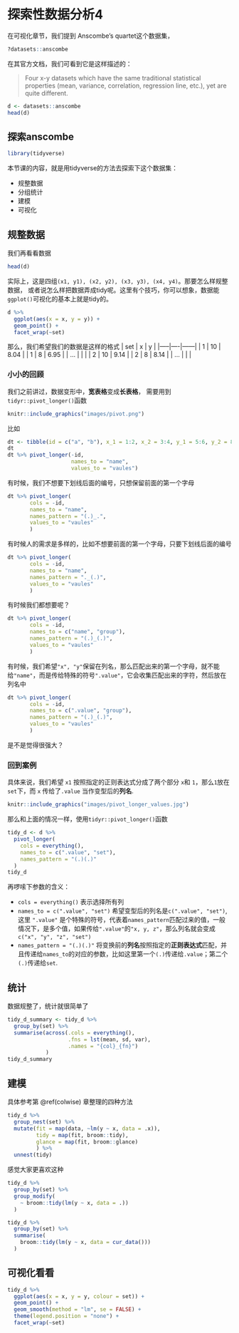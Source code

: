# 探索性数据分析4 {#eda-anscombe}


在可视化章节，我们提到 Anscombe’s quartet这个数据集，
```r
?datasets::anscombe
```
在其官方文档，我们可看到它是这样描述的：

> Four x-y datasets which have the same traditional statistical properties (mean, variance, correlation, regression line, etc.), yet are quite different.



```r
d <- datasets::anscombe
head(d)
```


## 探索anscombe

```r
library(tidyverse)
```

本节课的内容，就是用tidyverse的方法去探索下这个数据集：

- 规整数据
- 分组统计
- 建模
- 可视化


## 规整数据

我们再看看数据
```r
head(d)
```

实际上，这是四组`(x1, y1), (x2, y2), (x3, y3), (x4, y4)`。那要怎么样规整数据，
或者说怎么样把数据弄成tidy呢。这里有个技巧，你可以想象，数据能`ggplot()`可视化的基本上就是tidy的。

```r
d %>% 
  ggplot(aes(x = x, y = y)) + 
  geom_point() + 
  facet_wrap(~set)
```

那么，我们希望我们的数据是这样的格式
| set | x  | y    |
|-----|----|------|
| 1   | 10 | 8.04 |
| 1   | 8  | 6.95 |
| ... |    |      |
| 2   | 10 | 9.14 |
| 2   | 8  | 8.14 |
| ... |    |      |

### 小小的回顾
我们之前讲过，数据变形中，**宽表格**变成**长表格**，
需要用到`tidyr::pivot_longer()`函数
```r
knitr::include_graphics("images/pivot.png")
```

比如
```r
dt <- tibble(id = c("a", "b"), x_1 = 1:2, x_2 = 3:4, y_1 = 5:6, y_2 = 8:9)
dt
dt %>% pivot_longer(-id,
                    names_to = "name",
                    values_to = "vaules")
```

有时候，我们不想要下划线后面的编号，只想保留前面的第一个字母
```r
dt %>% pivot_longer(
       cols = -id, 
       names_to = "name",
       names_pattern = "(.)_.",
       values_to = "vaules"
       )
```


有时候人的需求是多样的，比如不想要前面的第一个字母，只要下划线后面的编号
```r
dt %>% pivot_longer(
       cols = -id, 
       names_to = "name",
       names_pattern = "._(.)",
       values_to = "vaules"
       )
```


有时候我们都想要呢？
```r
dt %>% pivot_longer(
       cols = -id, 
       names_to = c("name", "group"),
       names_pattern = "(.)_(.)",
       values_to = "vaules"
       )
```


有时候，我们希望`"x", "y"`保留在列名，那么匹配出来的第一个字母，就不能给`"name"`，而是传给特殊的符号`".value"`，它会收集匹配出来的字符，然后放在列名中

```r
dt %>% pivot_longer(
       cols = -id, 
       names_to = c(".value", "group"),
       names_pattern = "(.)_(.)",
       values_to = "vaules"
       )
```
是不是觉得很强大？


### 回到案例

具体来说，我们希望 `x1` 按照指定的正则表达式分成了两个部分 `x`和 `1`，那么`1`放在`set`下，而 `x` 传给了`.value` 当作变型后的**列名**.

```r
knitr::include_graphics("images/pivot_longer_values.jpg")
```


那么和上面的情况一样，使用`tidyr::pivot_longer()`函数

```r
tidy_d <- d %>% 
  pivot_longer(
    cols = everything(),
    names_to = c(".value", "set"),
    names_pattern = "(.)(.)"
  )
tidy_d
```

再啰嗦下参数的含义：

- `cols = everything()` 表示选择所有列
- `names_to = c(".value", "set")`  希望变型后的列名是`c(".value", "set")`, 这里 `".value"` 是个特殊的符号，代表着`names_pattern`匹配过来的值，一般情况下，是多个值，如果传给`".value"`的`"x, y, z"`，那么列名就会变成`c("x", "y", "z", "set")`
-  `names_pattern = "(.)(.)"` 将变换前的**列名**按照指定的**正则表达式**匹配，并且传递给`names_to`的对应的参数，比如这里第一个`(.)`传递给`.value`；第二个`(.)`传递给`set`.





## 统计

数据规整了，统计就很简单了
```r
tidy_d_summary <- tidy_d %>%
  group_by(set) %>%
  summarise(across(.cols = everything(),
                   .fns = lst(mean, sd, var),
                   .names = "{col}_{fn}")
            )
tidy_d_summary
```

## 建模

具体参考第 \@ref(colwise) 章整理的四种方法


```r
tidy_d %>% 
  group_nest(set) %>% 
  mutate(fit = map(data, ~lm(y ~ x, data = .x)),
         tidy = map(fit, broom::tidy),
         glance = map(fit, broom::glance)
         ) %>% 
  unnest(tidy)

```


感觉大家更喜欢这种
```r
tidy_d %>% 
  group_by(set) %>% 
  group_modify(
    ~ broom::tidy(lm(y ~ x, data = .))
  )
```


```r
tidy_d %>%
  group_by(set) %>%
  summarise(
    broom::tidy(lm(y ~ x, data = cur_data()))
  )
```


## 可视化看看

```r
tidy_d %>% 
  ggplot(aes(x = x, y = y, colour = set)) +
  geom_point() +
  geom_smooth(method = "lm", se = FALSE) +
  theme(legend.position = "none") +
  facet_wrap(~set)
```

